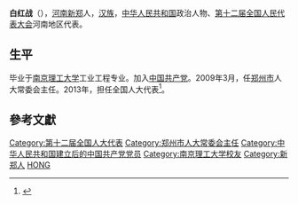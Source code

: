 '''白红战'''（{{bd|1957年||}}），[[河南|河南]][[新郑|新郑]]人，[[汉族|汉族]]，[[中华人民共和国|中华人民共和国]]政治人物、[[第十二届全国人民代表大会|第十二届全国人民代表大会]]河南地区代表。

==生平==
毕业于[[南京理工大学|南京理工大学]]工业工程专业。加入[[中国共产党|中国共产党]]。2009年3月，任[[郑州市|郑州市]]人大常委会主任。2013年，担任全国人大代表<ref>{{cite news|title=全国人大代表信息-白红战|url= http://210.82.31.1:8084/delegate/viewDelegate.action?dbid=121380|accessdate=2013-04-05|newspaper=全国人大网}}</ref>。

==參考文獻==
{{reflist}}

{{中华人民共和国政治人物小作品}}
{{DEFAULTSORT:B}}
[[Category:第十二届全国人大代表|Category:第十二届全国人大代表]]
[[Category:郑州市人大常委会主任|Category:郑州市人大常委会主任]]
[[Category:中华人民共和国建立后的中国共产党党员|Category:中华人民共和国建立后的中国共产党党员]]
[[Category:南京理工大学校友|Category:南京理工大学校友]]
[[Category:新郑人|Category:新郑人]]
[[Category:白姓|HONG]]